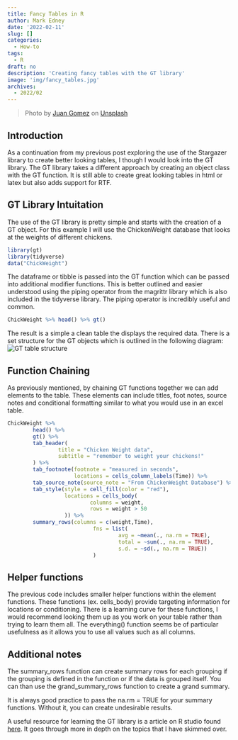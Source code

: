 ```yaml
---
title: Fancy Tables in R
author: Mark Edney
date: '2022-02-11'
slug: []
categories:
  - How-to
tags:
  - R
draft: no
description: 'Creating fancy tables with the GT library'
image: 'img/fancy_tables.jpg'
archives:
  - 2022/02
---
```

> Photo by [Juan Gomez](https://unsplash.com/@nosoylasonia?utm_source=unsplash&utm_medium=referral&utm_content=creditCopyText) on <a href="">[Unsplash](https://unsplash.com/s/photos/tables?utm_source=unsplash&utm_medium=referral&utm_content=creditCopyText)

## Introduction

As a continuation from my previous post exploring the use of the Stargazer library to create better looking tables, I though I would look into the GT library. The GT library takes a different approach by creating an object class with the GT function. It is still able to create great looking tables in html or latex but also adds support for RTF. 

## GT Library Intuitation

The use of the GT library  is pretty simple and starts with the creation of a GT object. For this example I will use the ChickenWeight database that looks at the weights of different chickens. 

```r

library(gt)
library(tidyverse)
data("ChickWeight")
```

The dataframe or tibble is passed into the GT function which can be passed into additional modifier functions. This is better outlined and easier understood using the piping operator from the magrittr library which is also included in the tidyverse library. The piping operator is incredibly useful and common.

```r
ChickWeight %>% head() %>% gt()
```
The result is a simple a clean table the displays the required data. There is a set structure for the GT objects which is outlined in the following diagram:
![GT table structure](images/gt_parts_of_a_table.svg)

## Function Chaining

As previously mentioned, by chaining GT functions together we can add elements to the table. These elements can include titles, foot notes, source notes and conditional formatting similar to what you would use in an excel table. 

```r
ChickWeight %>%
        head() %>%
        gt() %>%
        tab_header(
                title = "Chicken Weight data", 
                subtitle = "remember to weight your chickens!"
        ) %>%
        tab_footnote(footnote = "measured in seconds",
                     locations = cells_column_labels(Time)) %>%
        tab_source_note(source_note = "From ChickenWeight Database") %>%
        tab_style(style = cell_fill(color = "red"),
                  locations = cells_body(
                          columns = weight,
                          rows = weight > 50
                  )) %>%
        summary_rows(columns = c(weight,Time),
                           fns = list(
                                   avg = ~mean(., na.rm = TRUE),
                                   total = ~sum(., na.rm = TRUE),
                                   s.d. = ~sd(., na.rm = TRUE))
                           )
```

## Helper functions

The previous code includes smaller helper functions within the element functions. These functions (ex. cells_body) provide targeting information for locations or conditioning. There is a learning curve for these functions, I would recommend looking them up as you work on your table rather than trying to learn them all. The everything() function seems be of particular usefulness as it allows you to use all values such as all columns. 

## Additional notes

The summary_rows function can create summary rows for each grouping if the grouping is defined in the function or if the data is grouped itself. You can than use the grand_summary_rows function to create a grand summary. 

It is always good practice to pass the na.rm = TRUE for your summary functions. Without it, you can create undesirable results. 

A useful resource for learning the GT library is a article on R studio found [here](https://gt.rstudio.com/articles/intro-creating-gt-tables.html). It goes through more in depth on the topics that I have skimmed over. 